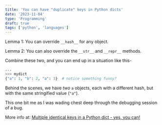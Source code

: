 ```yaml
---
title: 'You can have "duplicate" keys in Python dicts'
date: '2023-11-04'
type: 'Programming'
draft: true
tags: ['python', 'languages']
---
```


Lemma 1: You can override `__hash__` for any object.

Lemma 2: You can also override the `__str__` and `__repr__` methods.

Combine these two, and you can end up in a situation like this-
```python
...
>>> mydict
{"a": 1, "b": 2, "a": 3}  # notice something funny?
```

Behind the scenes, we have _two_ `a` objects, each with a different hash, but with the same stringified value (`"a"`).

This one bit me as I was wading chest deep through the debugging session of a bug.

More info at: [Multiple identical keys in a Python dict - yes, you can!](http://www.wellho.net/mouth/3934_Multiple-identical-keys-in-a-Python-dict-yes-you-can-.html)